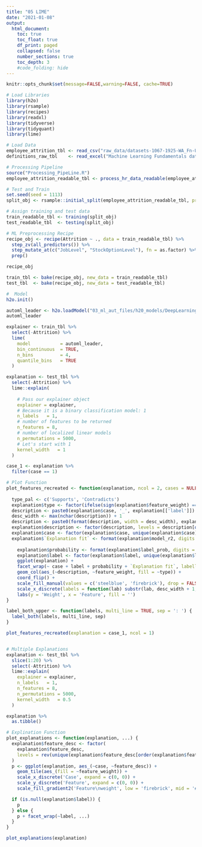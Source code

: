```yaml
---
title: "05 LIME"
date: "2021-01-08"
output:
  html_document:
    toc: true
    toc_float: true
    df_print: paged
    collapsed: false
    number_sections: true
    toc_depth: 3
    #code_folding: hide
---
```


```r
knitr::opts_chunk$set(message=FALSE,warning=FALSE, cache=TRUE)
```


```r
# Load Libraries 
library(h2o)
library(rsample)
library(recipes)
library(readxl)
library(tidyverse)
library(tidyquant)
library(lime)

# Load Data
employee_attrition_tbl <- read_csv("raw_data/datasets-1067-1925-WA_Fn-UseC_-HR-Employee-Attrition.txt")
definitions_raw_tbl    <- read_excel("Machine Learning Fundamentals data/data_definitions.xlsx", sheet = 1, col_names = FALSE)

# Processing Pipeline
source("Processing_PipeLine.R")
employee_attrition_readable_tbl <- process_hr_data_readable(employee_attrition_tbl, definitions_raw_tbl)

# Test and Train
set.seed(seed = 1113)
split_obj <- rsample::initial_split(employee_attrition_readable_tbl, prop = 0.85)

# Assign training and test data
train_readable_tbl <- training(split_obj)
test_readable_tbl  <- testing(split_obj)

# ML Preprocessing Recipe 
recipe_obj <- recipe(Attrition ~ ., data = train_readable_tbl) %>%
  step_zv(all_predictors()) %>%
  step_mutate_at(c("JobLevel", "StockOptionLevel"), fn = as.factor) %>% 
  prep()

recipe_obj

train_tbl <- bake(recipe_obj, new_data = train_readable_tbl)
test_tbl  <- bake(recipe_obj, new_data = test_readable_tbl)

#  Model
h2o.init()

automl_leader <- h2o.loadModel("03_ml_aut_files/h20_models/DeepLearning_grid__1_AutoML_20210108_180910_model_2")
automl_leader

explainer <- train_tbl %>%
  select(-Attrition) %>%
  lime(
    model           = automl_leader,
    bin_continuous  = TRUE,
    n_bins          = 4,
    quantile_bins   = TRUE
  )

explanation <- test_tbl %>%
  select(-Attrition) %>%
  lime::explain(
    
    # Pass our explainer object
    explainer = explainer,
    # Because it is a binary classification model: 1
    n_labels   = 1,
    # number of features to be returned
    n_features = 8,
    # number of localized linear models
    n_permutations = 5000,
    # Let's start with 1
    kernel_width   = 1
  )

case_1 <- explanation %>%
  filter(case == 1)

# Plot Function 
plot_features_recreated <- function(explanation, ncol = 2, cases = NULL) {
  
  type_pal <- c('Supports', 'Contradicts')
  explanation$type <- factor(ifelse(sign(explanation$feature_weight) == 1, type_pal[1], type_pal[2]), levels = type_pal)
  description <- paste0(explanation$case, '_', explanation[['label']])
  desc_width <- max(nchar(description)) + 1
  description <- paste0(format(description, width = desc_width), explanation$feature_desc)
  explanation$description <- factor(description, levels = description[order(abs(explanation$feature_weight))])
  explanation$case <- factor(explanation$case, unique(explanation$case))
  explanation$`Explanation fit` <- format(explanation$model_r2, digits = 2)
  
    explanation$probability <- format(explanation$label_prob, digits = 2)
    explanation$label <- factor(explanation$label, unique(explanation$label[order(explanation$label_prob, decreasing = TRUE)]))
    ggplot(explanation) +
    facet_wrap(~ case + label + probability + `Explanation fit`, labeller  = label_both_upper, scales = 'free_y', ncol = ncol)+
    geom_col(aes_(~description, ~feature_weight, fill = ~type)) +
    coord_flip() +
    scale_fill_manual(values = c('steelblue', 'firebrick'), drop = FALSE) +
    scale_x_discrete(labels = function(lab) substr(lab, desc_width + 1, nchar(lab))) +
    labs(y = 'Weight', x = 'Feature', fill = '') 
}

label_both_upper <- function(labels, multi_line = TRUE, sep = ': ') {
  label_both(labels, multi_line, sep)
}

plot_features_recreated(explanation = case_1, ncol = 1)


# Multiple Explanations
explanation <- test_tbl %>%
  slice(1:20) %>%
  select(-Attrition) %>%
  lime::explain(
    explainer = explainer,
    n_labels   = 1,
    n_features = 8,
    n_permutations = 5000,
    kernel_width   = 0.5
  )

explanation %>%
  as.tibble()

# Explination Function
plot_explanations <- function(explanation, ...) {
  explanation$feature_desc <- factor(
    explanation$feature_desc,
    levels = rev(unique(explanation$feature_desc[order(explanation$feature, explanation$feature_value)]))
  )
  p <- ggplot(explanation, aes_(~case, ~feature_desc)) +
    geom_tile(aes_(fill = ~feature_weight)) +
    scale_x_discrete('Case', expand = c(0, 0)) +
    scale_y_discrete('Feature', expand = c(0, 0)) +
    scale_fill_gradient2('Feature\nweight', low = 'firebrick', mid = '#f7f7f7', high = 'steelblue')

  if (is.null(explanation$label)) {
    p
  } else {
    p + facet_wrap(~label, ...)
  }
}

plot_explanations(explanation)
```
